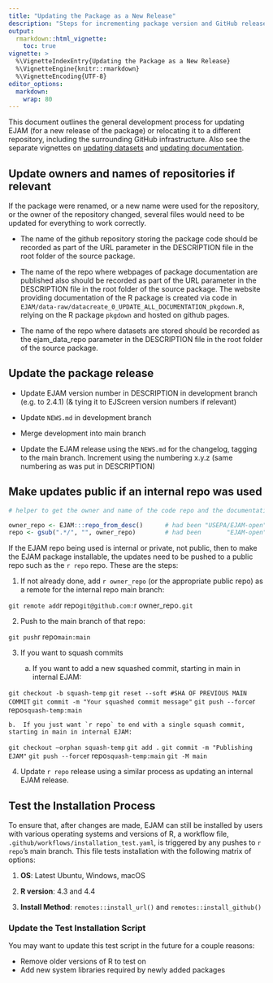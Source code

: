 ```yaml
---
title: "Updating the Package as a New Release"
description: "Steps for incrementing package version and GitHub releases"
output: 
  rmarkdown::html_vignette:
    toc: true
vignette: >
  %\VignetteIndexEntry{Updating the Package as a New Release}
  %\VignetteEngine{knitr::rmarkdown}
  %\VignetteEncoding{UTF-8}
editor_options:
  markdown:
    wrap: 80
---
```


This document outlines the general development process for updating EJAM (for a new release of the package) or relocating it to a different repository, including the surrounding GitHub infrastructure. Also see the separate vignettes on [updating datasets]('dev_update-datasets') and [updating documentation]('dev_update-documentation').

## Update owners and names of repositories if relevant

If the package were renamed, or a new name were used for the repository, or the owner of the repository changed, several files would need to be updated for everything to work correctly. 

- The name of the github repository storing the package code should be recorded as part of the URL parameter in the DESCRIPTION file in the root folder of the source package.

- The name of the repo where webpages of package documentation are published also should be recorded as part of the URL parameter in the DESCRIPTION file in the root folder of the source package. The website providing documentation of the R package is created via code in `EJAM/data-raw/datacreate_0_UPDATE_ALL_DOCUMENTATION_pkgdown.R`, relying on the R package `pkgdown` and hosted on github pages.

- The name of the repo where datasets are stored should be recorded as the ejam_data_repo parameter in the DESCRIPTION file in the root folder of the source package.

## Update the package release

-   Update EJAM version number in DESCRIPTION in development branch (e.g. to 2.4.1) (& tying it to EJScreen version numbers if relevant)

-   Update `NEWS.md` in development branch

-   Merge development into main branch

-   Update the EJAM release using the `NEWS.md` for the changelog, tagging to the main branch. Increment using the numbering x.y.z (same numbering as was put in DESCRIPTION)

## Make updates public if an internal repo was used

```r
# helper to get the owner and name of the code repo and the documentation repo as specified in the DESCRIPTION file

owner_repo <- EJAM:::repo_from_desc()      # had been "USEPA/EJAM-open"
repo <- gsub(".*/", "", owner_repo)        # had been       "EJAM-open"

```

If the EJAM repo being used is internal or private, not public, then to make the EJAM package installable, the updates need to be pushed to a public repo such as the `r repo` repo. These are the steps:

1. If not already done, add `r owner_repo` (or the appropriate public repo) as a remote for the internal repo main branch:

`    git remote add `r repo` git@github.com:`r owner_repo`.git`

2.  Push to the main branch of that repo:

`    git push `r repo` main:main`

3.  If you want to squash commits

    a.  If you want to add a new squashed commit, starting in main in internal EJAM:

`    git checkout -b squash-temp`
`    git reset --soft #SHA OF PREVIOUS MAIN COMMIT`
`    git commit -m "Your squashed commit message"`
`    git push --force `r repo` squash-temp:main`

    b.  If you just want `r repo` to end with a single squash commit, starting in main in internal EJAM:

`    git checkout –orphan squash-temp`
`    git add .`
`    git commit -m "Publishing EJAM"`
`    git push --force `r repo` squash-temp:main`
`    git -M main`

4.  Update `r repo` release using a similar process as updating an internal EJAM release.

## Test the Installation Process

To ensure that, after changes are made, EJAM can still be installed by users with various operating systems and versions of R, a workflow file, `.github/workflows/installation_test.yaml`, is triggered by any pushes to `r repo`'s main branch. This file tests installation with the following matrix of options:

1.  **OS**: Latest Ubuntu, Windows, macOS

2.  **R version**: 4.3 and 4.4

3.  **Install Method**: `remotes::install_url()` and `remotes::install_github()`

### Update the Test Installation Script

You may want to update this test script in the future for a couple reasons:

-   Remove older versions of R to test on
-   Add new system libraries required by newly added packages
